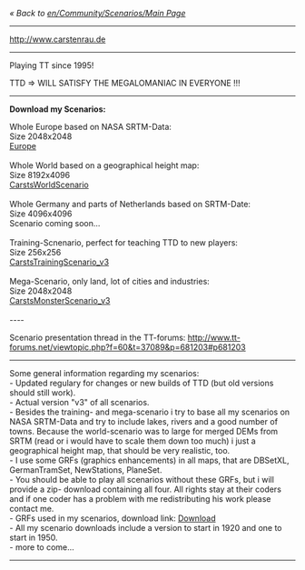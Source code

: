''« Back to [[en/Community/Scenarios/Main Page]]''
----

http://www.carstenrau.de

----

Playing TT since 1995!

TTD => WILL SATISFY THE MEGALOMANIAC IN EVERYONE !!!

----

'''Download my Scenarios:'''

Whole Europe based on NASA SRTM-Data:<br>
Size 2048x2048<br>
[[en/Community/Scenarios/Europe|Europe]]<br>
<br>
Whole World based on a geographical height map:<br>
Size 8192x4096<br>
[[en/Community/Scenarios/CarstsWorldScenario|CarstsWorldScenario]]<br>
<br>
Whole Germany and parts of Netherlands based on SRTM-Date:<br>
Size 4096x4096<br>
Scenario coming soon...<br>
<br>
Training-Scnenario, perfect for teaching TTD to new players:<br>
Size 256x256<br>
[[en/Community/Scenarios/CarstsTrainingScenario v3|CarstsTrainingScenario_v3]]<br>
<br>
Mega-Scenario, only land, lot of cities and industries:<br>
Size 2048x2048<br>
[[en/Community/Scenarios/CarstsMonsterScenario v3|CarstsMonsterScenario_v3]]<br>
<br>
----

Scenario presentation thread in the TT-forums: http://www.tt-forums.net/viewtopic.php?f=60&t=37089&p=681203#p681203
----

Some general information regarding my scenarios:<br>
- Updated regulary for changes or new builds of TTD (but old versions should still work).<br>
- Actual version "v3" of all scenarios.<br>
- Besides the training- and mega-scenario i try to base all my scenarios on NASA SRTM-Data and try to include lakes, rivers and a good number of towns. Because the world-scenario was to large for merged DEMs from SRTM (read or i would have to scale them down too much) i just a geographical height map, that should be very realistic, too.<br>
- I use some GRFs (graphics enhancements) in all maps, that are DBSetXL, GermanTramSet, NewStations, PlaneSet.<br>
- You should be able to play all scenarios without these GRFs, but i will provide a zip- download containing all four. All rights stay at their coders and if one coder has a problem with me redistributing his work please contact me.<br>
- GRFs used in my scenarios, download link: [http://www.carstenrau.de/diverses/openttd/grfs.zip Download]<br>
- All my scenario downloads include a version to start in 1920 and one to start in 1950.<br>
- more to come...<br>

----

{{en/Archive/Community/Users/Userbox Scenarios Team}}